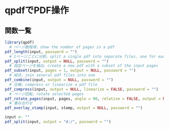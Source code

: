 # qpdfでPDF操作 {#qpdf}


## 関数一覧

```r
library(qpdf)
  # ページ数取得，show the number of pages in a pdf
pdf_length(input, password = "")
  # 1ページごとに分割，split a single pdf into separate files, one for each page
pdf_split(input, output = NULL, password = "")
  # 指定ページを抽出，create a new pdf with a subset of the input pages
pdf_subset(input, pages = 1, output = NULL, password = "")
  # 結合，join several pdf files into one
pdf_combine(input, output = NULL, password = "")
  # 圧縮，compress or linearize a pdf file
pdf_compress(input, output = NULL, linearize = FALSE, password = "")
  # ページ回転，rotate selected pages
pdf_rotate_pages(input, pages, angle = 90, relative = FALSE, output = NULL, password = "")
  # 重ね合わせ
pdf_overlay_stamp(input, stamp, output = NULL, password = "")
```

```r

input <- ""
pdf_split(input, output = "d:/", password = "")


```

